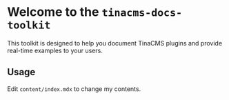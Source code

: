 # Welcome to the `tinacms-docs-toolkit`

This toolkit is designed to help you document TinaCMS plugins and provide real-time examples to your users.

## Usage

Edit `content/index.mdx` to change my contents.